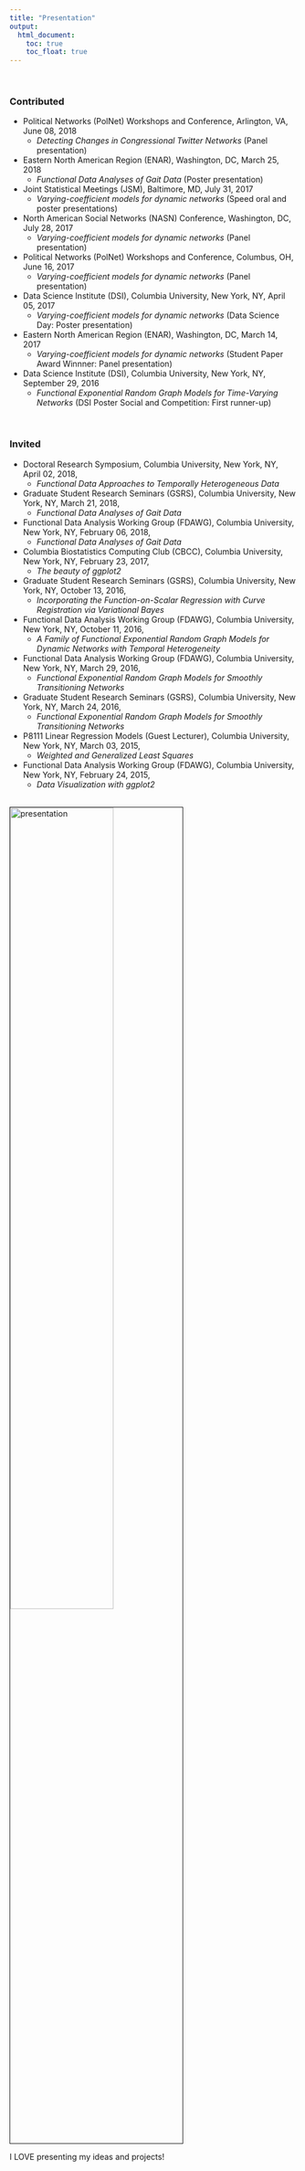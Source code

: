 ```yaml
---
title: "Presentation"
output:
  html_document:
    toc: true
    toc_float: true
---
```


<br>

### Contributed

* Political Networks (PolNet) Workshops and Conference, Arlington, VA, June 08, 2018
    + *Detecting Changes in Congressional Twitter Networks* (Panel presentation)

* Eastern North American Region (ENAR), Washington, DC, March 25, 2018
    + *Functional Data Analyses of Gait Data* (Poster presentation)
    
* Joint Statistical Meetings (JSM), Baltimore, MD, July 31, 2017 
    + *Varying-coefficient models for dynamic networks* (Speed oral and poster presentations)
    
* North American Social Networks (NASN) Conference, Washington, DC, July 28, 2017
    + *Varying-coefficient models for dynamic networks* (Panel presentation)
    
* Political Networks (PolNet) Workshops and Conference, Columbus, OH, June 16, 2017 
    + *Varying-coefficient models for dynamic networks* (Panel presentation)
    
* Data Science Institute (DSI), Columbia University, New York, NY, April 05, 2017
    + *Varying-coefficient models for dynamic networks* (Data Science Day: Poster presentation)
    
* Eastern North American Region (ENAR), Washington, DC, March 14, 2017
    + *Varying-coefficient models for dynamic networks* (Student Paper Award Winnner: Panel presentation)
    
* Data Science Institute (DSI), Columbia University, New York, NY, September 29, 2016
    + *Functional Exponential Random Graph Models for Time-Varying Networks* (DSI Poster Social and Competition: First runner-up)

<br> 

### Invited

* Doctoral Research Symposium, Columbia University, New York, NY, April 02, 2018,
    + *Functional Data Approaches to Temporally Heterogeneous Data*

* Graduate Student Research Seminars (GSRS), Columbia University, New York, NY, March 21, 2018, 
    + *Functional Data Analyses of Gait Data*

* Functional Data Analysis Working Group (FDAWG), Columbia University, New York, NY, February 06, 2018,
    + *Functional Data Analyses of Gait Data*
    
* Columbia Biostatistics Computing Club (CBCC), Columbia University, New York, NY, February 23, 2017,
    + *The beauty of ggplot2*

* Graduate Student Research Seminars (GSRS), Columbia University, New York, NY, October 13, 2016, 
    + *Incorporating the Function-on-Scalar Regression with Curve Registration via Variational Bayes*

* Functional Data Analysis Working Group (FDAWG), Columbia University, New York, NY, October 11, 2016,
    + *A Family of Functional Exponential Random Graph Models for Dynamic Networks with Temporal Heterogeneity*

* Functional Data Analysis Working Group (FDAWG), Columbia University, New York, NY, March 29, 2016,
    + *Functional Exponential Random Graph Models for Smoothly Transitioning Networks*

* Graduate Student Research Seminars (GSRS), Columbia University, New York, NY, March 24, 2016, 
    + *Functional Exponential Random Graph Models for Smoothly Transitioning Networks*

* P8111 Linear Regression Models (Guest Lecturer), Columbia University, New York, NY, March 03, 2015,
    + *Weighted and Generalized Least Squares*

* Functional Data Analysis Working Group (FDAWG), Columbia University, New York, NY, February 24, 2015, 
    + *Data Visualization with ggplot2*
    
<br><img src="image/DSI.jpg" alt="presentation" style="width:60%; border:1px solid"><br>

I LOVE presenting my ideas and projects!


